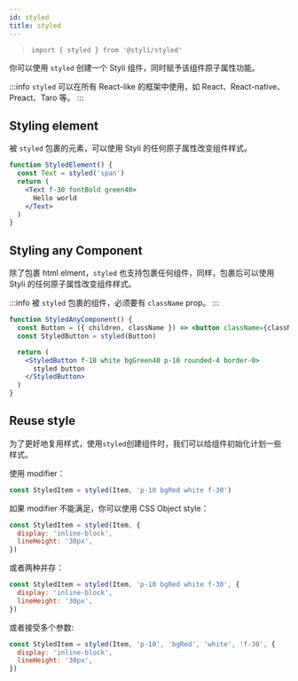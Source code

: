 ```yaml
---
id: styled
title: styled
---
```


> `import { styled } from '@styli/styled'`

你可以使用 `styled` 创建一个 Styli 组件，同时赋予该组件原子属性功能。

:::info
`styled` 可以在所有 React-like 的框架中使用，如 React、React-native、Preact、Taro 等。
:::

## Styling element

被 `styled` 包裹的元素，可以使用 Styli 的任何原子属性改变组件样式。

```jsx live
function StyledElement() {
  const Text = styled('span')
  return (
    <Text f-30 fontBold green40>
      Hello world
    </Text>
  )
}
```

## Styling any Component

除了包裹 html elment，`styled` 也支持包裹任何组件，同样，包裹后可以使用 Styli 的任何原子属性改变组件样式。

:::info
被 `styled` 包裹的组件，必须要有 `className` prop。
:::

```jsx live
function StyledAnyComponent() {
  const Button = ({ children, className }) => <button className={className}>{children}</button>
  const StyledButton = styled(Button)

  return (
    <StyledButton f-18 white bgGreen40 p-10 rounded-4 border-0>
      styled button
    </StyledButton>
  )
}
```

## Reuse style

为了更好地复用样式，使用`styled`创建组件时，我们可以给组件初始化计划一些样式。

使用 modifier：

```js
const StyledItem = styled(Item, 'p-10 bgRed white f-30')
```

如果 modifier 不能满足，你可以使用 CSS Object style：

```js
const StyledItem = styled(Item, {
  display: 'inline-block',
  lineHeight: '30px',
})
```

或者两种并存：

```js
const StyledItem = styled(Item, 'p-10 bgRed white f-30', {
  display: 'inline-block',
  lineHeight: '30px',
})
```

或者接受多个参数:

```js
const StyledItem = styled(Item, 'p-10', 'bgRed', 'white', 'f-30', {
  display: 'inline-block',
  lineHeight: '30px',
})
```
